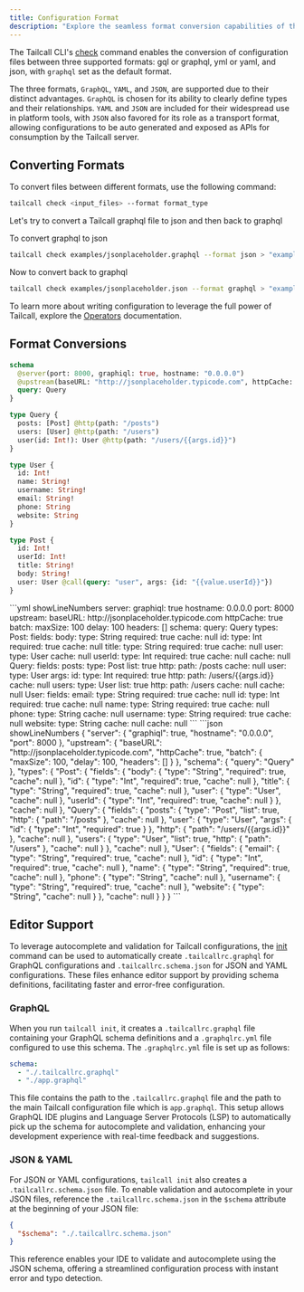 ```yaml
---
title: Configuration Format
description: "Explore the seamless format conversion capabilities of the Tailcall CLI, which supports GraphQL, YAML, and JSON for configuration files. Tailored for developers, this documentation unveils how to effortlessly convert and manage configurations, leveraging GraphQL for its clear type definitions, and YAML and JSON for their ubiquity in tools and API integration, enhancing development and deployment workflows."
---
```



The Tailcall CLI's [check](./cli.md#check) command enables the conversion of configuration files between three supported formats: gql or graphql, yml or yaml, and json, with `graphql` set as the default format.

The three formats, `GraphQL`, `YAML`, and `JSON`, are supported due to their distinct advantages. `GraphQL` is chosen for its ability to clearly define types and their relationships. `YAML` and `JSON` are included for their widespread use in platform tools, with `JSON` also favored for its role as a transport format, allowing configurations to be auto generated and exposed as APIs for consumption by the Tailcall server.

## Converting Formats

To convert files between different formats, use the following command:

```bash
tailcall check <input_files> --format format_type
```

Let's try to convert a Tailcall graphql file to json and then back to graphql

To convert graphql to json

```bash
tailcall check examples/jsonplaceholder.graphql --format json > "examples/jsonplaceholder.json"
```

Now to convert back to graphql

```bash
tailcall check examples/jsonplaceholder.json --format graphql > "examples/jsonplaceholder2.graphql"
```

To learn more about writing configuration to leverage the full power of Tailcall, explore the [Operators](../operators/index.md) documentation.

## Format Conversions

<Tabs>
<TabItem value="graphql" label="graphql">

```graphql showLineNumbers
schema
  @server(port: 8000, graphiql: true, hostname: "0.0.0.0")
  @upstream(baseURL: "http://jsonplaceholder.typicode.com", httpCache: true, batch: {delay: 100}) {
  query: Query
}

type Query {
  posts: [Post] @http(path: "/posts")
  users: [User] @http(path: "/users")
  user(id: Int!): User @http(path: "/users/{{args.id}}")
}

type User {
  id: Int!
  name: String!
  username: String!
  email: String!
  phone: String
  website: String
}

type Post {
  id: Int!
  userId: Int!
  title: String!
  body: String!
  user: User @call(query: "user", args: {id: "{{value.userId}}"})
}
```

</TabItem>
<TabItem value="yml" label="yml">
```yml showLineNumbers
server:
  graphiql: true
  hostname: 0.0.0.0
  port: 8000
upstream:
  baseURL: http://jsonplaceholder.typicode.com
  httpCache: true
  batch:
    maxSize: 100
    delay: 100
    headers: []
schema:
  query: Query
types:
  Post:
    fields:
      body:
        type: String
        required: true
        cache: null
      id:
        type: Int
        required: true
        cache: null
      title:
        type: String
        required: true
        cache: null
      user:
        type: User
        cache: null
      userId:
        type: Int
        required: true
        cache: null
    cache: null
  Query:
    fields:
      posts:
        type: Post
        list: true
        http:
          path: /posts
        cache: null
      user:
        type: User
        args:
          id:
            type: Int
            required: true
        http:
          path: /users/{{args.id}}
        cache: null
      users:
        type: User
        list: true
        http:
          path: /users
        cache: null
    cache: null
  User:
    fields:
      email:
        type: String
        required: true
        cache: null
      id:
        type: Int
        required: true
        cache: null
      name:
        type: String
        required: true
        cache: null
      phone:
        type: String
        cache: null
      username:
        type: String
        required: true
        cache: null
      website:
        type: String
        cache: null
    cache: null
```

</TabItem>
<TabItem value="json" label="json">
```json showLineNumbers
{
  "server": {
    "graphiql": true,
    "hostname": "0.0.0.0",
    "port": 8000
  },
  "upstream": {
    "baseURL": "http://jsonplaceholder.typicode.com",
    "httpCache": true,
    "batch": {
      "maxSize": 100,
      "delay": 100,
      "headers": []
    }
  },
  "schema": {
    "query": "Query"
  },
  "types": {
    "Post": {
      "fields": {
        "body": {
          "type": "String",
          "required": true,
          "cache": null
        },
        "id": {
          "type": "Int",
          "required": true,
          "cache": null
        },
        "title": {
          "type": "String",
          "required": true,
          "cache": null
        },
        "user": {
          "type": "User",
          "cache": null
        },
        "userId": {
          "type": "Int",
          "required": true,
          "cache": null
        }
      },
      "cache": null
    },
    "Query": {
      "fields": {
        "posts": {
          "type": "Post",
          "list": true,
          "http": {
            "path": "/posts"
          },
          "cache": null
        },
        "user": {
          "type": "User",
          "args": {
            "id": {
              "type": "Int",
              "required": true
            }
          },
          "http": {
            "path": "/users/{{args.id}}"
          },
          "cache": null
        },
        "users": {
          "type": "User",
          "list": true,
          "http": {
            "path": "/users"
          },
          "cache": null
        }
      },
      "cache": null
    },
    "User": {
      "fields": {
        "email": {
          "type": "String",
          "required": true,
          "cache": null
        },
        "id": {
          "type": "Int",
          "required": true,
          "cache": null
        },
        "name": {
          "type": "String",
          "required": true,
          "cache": null
        },
        "phone": {
          "type": "String",
          "cache": null
        },
        "username": {
          "type": "String",
          "required": true,
          "cache": null
        },
        "website": {
          "type": "String",
          "cache": null
        }
      },
      "cache": null
    }
  }
}
```
</TabItem>
</Tabs>

## Editor Support

To leverage autocomplete and validation for Tailcall configurations, the [init](/docs/guides/cli.md#init) command can be used to automatically create `.tailcallrc.graphql` for GraphQL configurations and `.tailcallrc.schema.json` for JSON and YAML configurations. These files enhance editor support by providing schema definitions, facilitating faster and error-free configuration.

### GraphQL

When you run `tailcall init`, it creates a `.tailcallrc.graphql` file containing your GraphQL schema definitions and a `.graphqlrc.yml` file configured to use this schema. The `.graphqlrc.yml` file is set up as follows:

```yml
schema:
  - "./.tailcallrc.graphql"
  - "./app.graphql"
```

This file contains the path to the `.tailcallrc.graphql` file and the path to the main Tailcall configuration file which is `app.graphql`. This setup allows GraphQL IDE plugins and Language Server Protocols (LSP) to automatically pick up the schema for autocomplete and validation, enhancing your development experience with real-time feedback and suggestions.

### JSON & YAML

For JSON or YAML configurations, `tailcall init` also creates a `.tailcallrc.schema.json` file. To enable validation and autocomplete in your JSON files, reference the `.tailcallrc.schema.json` in the `$schema` attribute at the beginning of your JSON file:

```json
{
  "$schema": "./.tailcallrc.schema.json"
}
```

This reference enables your IDE to validate and autocomplete using the JSON schema, offering a streamlined configuration process with instant error and typo detection.
